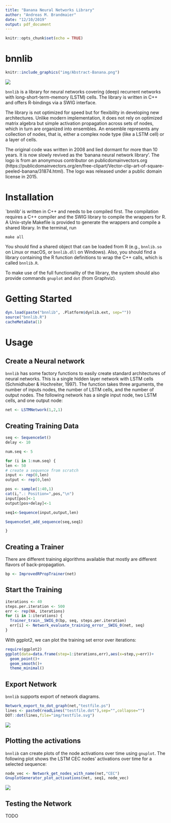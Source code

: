 ```yaml
---
title: "Banana Neural Networks Library"
author: "Andreas M. Brandmaier"
date: "12/10/2019"
output: pdf_document
---
```


```r
knitr::opts_chunk$set(echo = TRUE)
```

# bnnlib

```r
knitr::include_graphics("img/Abstract-Banana.png")
```
![](img/Abstract-Banana.png)

`bnnlib` is a library for neural networks covering (deep) recurrent networks with long-short-term-memory (LSTM) cells. The library is written in C++ and offers R-bindings via a SWIG interface. 

The library is not optimized for speed but for flexibility in developing new architectures. Unlike modern implementation, it does not rely on optimized matrix algebra but simple activation propagation across sets of nodes, which in turn are organized into ensembles. An ensemble represents any collection of nodes, that is, either a complex node type (like a LSTM cell) or a layer of cells.

The original code was written in 2008 and lied dormant for more than 10 years. It is now slowly revived as the 'banana neural network library'. The logo is from an anonymous contributor on publicdomainvectors.org (https://publicdomainvectors.org/en/free-clipart/Vector-clip-art-of-square-peeled-banana/31874.html). The logo was released under a public domain license in 2015.

# Installation

`bnnlib' is written in C++ and needs to be compiled first. The compilation requires a C++ compiler and the SWIG library to compile the wrappers for R. A Unix-style Makefile is provided to generate the wrappers and compile a shared library. In the terminal, run

```{}
make all
```

You should find a shared object that can be loaded from R (e.g., `bnnlib.so` on Linux or macOS, or `bnnlib.dll` on Windows). Also, you should find a library containing the R function definitions to wrap the C++ calls, which is called `bnnlib.R`.

To make use of the full functionality of the library, the system should also provide commands `gnuplot` and `dot` (from Graphviz).

# Getting Started

```r
dyn.load(paste("bnnlib", .Platform$dynlib.ext, sep=""))
source("bnnlib.R")
cacheMetaData(1)
```

# Usage

## Create a Neural network

`bnnlib` has some factory functions to easily create standard architectures of neural networks. This is a single hidden layer network with LSTM cells (Schmidhuber & Hochreiter, 1997). The function takes three arguments, the number of inputs nodes, the number of LSTM cells, and the number of output nodes. The following network has a single input node, two LSTM cells, and one output node:

```r
net <- LSTMNetwork(1,2,1)
```

## Creating Training Data

```r

seq <- SequenceSet()
delay <- 10

num.seq <- 5

for (i in 1:num.seq) {
len <- 50
# create a sequence from scratch
input <- rep(0,len)
output <- rep(0,len)

pos <- sample(1:40,1)
cat(i,".: Position=",pos,"\n")
input[pos]<-1
output[pos+delay]<-1

seq1<-Sequence(input,output,len)

SequenceSet_add_sequence(seq,seq1)

}
```

## Creating a Trainer

There are different training algorithms available that mostly are different flavors of back-propagation.

```r
bp <- ImprovedRPropTrainer(net)
```

## Start the Training

```r
iterations <- 40
steps.per.iteration <- 500
err <- rep(NA, iterations)
for (i in 1:iterations) {
  Trainer_train__SWIG_0(bp, seq, steps.per.iteration)
  err[i] <- Network_evaluate_training_error__SWIG_0(net, seq)
}
```

With ggplot2, we can plot the training set error over iterations:

```r
require(ggplot2)
ggplot(data=data.frame(step=1:iterations,err),aes(x=step,y=err))+
  geom_point()+
  geom_smooth()+
  theme_minimal()
```

## Export Network

`bnnlib` supports export of network diagrams.

```r
Network_export_to_dot_graph(net,"testfile.ps")
lines <- paste0(readLines("testfile.dot"),sep="",collapse="")
DOT::dot(lines,file="img/testfile.svg")
```

![](img/testfile.svg)

## Plotting the activations

`bnnlib` can create plots of the node activations over time using `gnuplot`. The following plot shows the LSTM CEC nodes' activations over time for a selected sequence:

```r
node_vec <- Network_get_nodes_with_name(net,"CEC")
GnuplotGenerator_plot_activations(net, seq1, node_vec)
```

![](img/gnuplot-example1.png)


## Testing the Network

TODO
